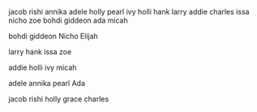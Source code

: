 jacob
rishi
annika
adele
holly
pearl
ivy
holli
hank
larry
addie
charles
issa
nicho
zoe
bohdi
giddeon
ada
micah





bohdi
giddeon
Nicho
Elijah

larry 
hank
issa
zoe

addie
holli
ivy
micah

adele
annika
pearl
Ada

jacob
rishi
holly
grace
charles